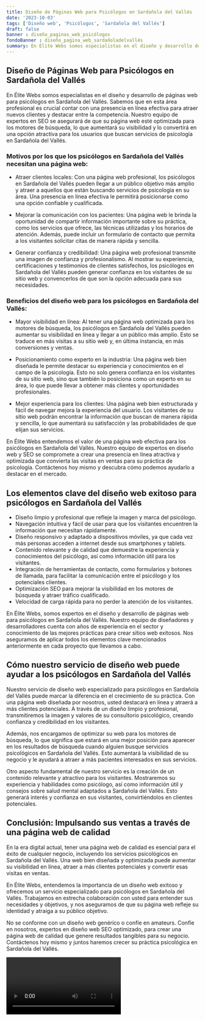 ```yaml
---
title: Diseño de Páginas Web para Psicólogos en Sardañola del Vallés
date: '2023-10-03'
tags: ['Diseño web', 'Psicólogos', 'Sardañola del Vallés']
draft: false
banner : diseño_paginas_web_psicólogos
fondoBanner : diseño_pagina_web_sardañoladelvallés
summary: En Élite Webs somos especialistas en el diseño y desarrollo de páginas web para psicólogos en Sardañola del Vallés. Sabemos que en esta área profesional es crucial contar con una presencia en línea efectiva para atraer nuevos clientes y destacar entre la competencia. Nuestro equipo de expertos en SEO se asegurará de que su página web esté optimizada para los motores de búsqueda, lo que aumentará su visibilidad y lo convertirá en una opción atractiva para los usuarios que buscan servicios de psicología en Sardañola del Vallés.
---
```


## Diseño de Páginas Web para Psicólogos en Sardañola del Vallés

En Élite Webs somos especialistas en el diseño y desarrollo de páginas web para psicólogos en Sardañola del Vallés. Sabemos que en esta área profesional es crucial contar con una presencia en línea efectiva para atraer nuevos clientes y destacar entre la competencia. Nuestro equipo de expertos en SEO se asegurará de que su página web esté optimizada para los motores de búsqueda, lo que aumentará su visibilidad y lo convertirá en una opción atractiva para los usuarios que buscan servicios de psicología en Sardañola del Vallés.

### Motivos por los que los psicólogos en Sardañola del Vallés necesitan una página web:

- Atraer clientes locales: Con una página web profesional, los psicólogos en Sardañola del Vallés pueden llegar a un público objetivo más amplio y atraer a aquellos que están buscando servicios de psicología en su área. Una presencia en línea efectiva le permitirá posicionarse como una opción confiable y cualificada.

- Mejorar la comunicación con los pacientes: Una página web le brinda la oportunidad de compartir información importante sobre su práctica, como los servicios que ofrece, las técnicas utilizadas y los horarios de atención. Además, puede incluir un formulario de contacto que permita a los visitantes solicitar citas de manera rápida y sencilla.

- Generar confianza y credibilidad: Una página web profesional transmite una imagen de confianza y profesionalismo. Al mostrar su experiencia, certificaciones y testimonios de clientes satisfechos, los psicólogos en Sardañola del Vallés pueden generar confianza en los visitantes de su sitio web y convencerlos de que son la opción adecuada para sus necesidades.

### Beneficios del diseño web para los psicólogos en Sardañola del Vallés:

- Mayor visibilidad en línea: Al tener una página web optimizada para los motores de búsqueda, los psicólogos en Sardañola del Vallés pueden aumentar su visibilidad en línea y llegar a un público más amplio. Esto se traduce en más visitas a su sitio web y, en última instancia, en más conversiones y ventas.

- Posicionamiento como experto en la industria: Una página web bien diseñada le permite destacar su experiencia y conocimientos en el campo de la psicología. Esto no solo genera confianza en los visitantes de su sitio web, sino que también lo posiciona como un experto en su área, lo que puede llevar a obtener más clientes y oportunidades profesionales.

- Mejor experiencia para los clientes: Una página web bien estructurada y fácil de navegar mejora la experiencia del usuario. Los visitantes de su sitio web podrán encontrar la información que buscan de manera rápida y sencilla, lo que aumentará su satisfacción y las probabilidades de que elijan sus servicios.

En Élite Webs entendemos el valor de una página web efectiva para los psicólogos en Sardañola del Vallés. Nuestro equipo de expertos en diseño web y SEO se compromete a crear una presencia en línea atractiva y optimizada que convierta las visitas en ventas para su práctica de psicología. Contáctenos hoy mismo y descubra cómo podemos ayudarlo a destacar en el mercado.

<GifSeo />

<Cta />

## Los elementos clave del diseño web exitoso para psicólogos en Sardañola del Vallés

- Diseño limpio y profesional que refleje la imagen y marca del psicólogo.
- Navegación intuitiva y fácil de usar para que los visitantes encuentren la información que necesitan rápidamente.
- Diseño responsivo y adaptado a dispositivos móviles, ya que cada vez más personas acceden a internet desde sus smartphones y tablets.
- Contenido relevante y de calidad que demuestre la experiencia y conocimientos del psicólogo, así como información útil para los visitantes.
- Integración de herramientas de contacto, como formularios y botones de llamada, para facilitar la comunicación entre el psicólogo y los potenciales clientes.
- Optimización SEO para mejorar la visibilidad en los motores de búsqueda y atraer tráfico cualificado.
- Velocidad de carga rápida para no perder la atención de los visitantes.

En Élite Webs, somos expertos en el diseño y desarrollo de páginas web para psicólogos en Sardañola del Vallés. Nuestro equipo de diseñadores y desarrolladores cuenta con años de experiencia en el sector y conocimiento de las mejores prácticas para crear sitios web exitosos. Nos aseguramos de aplicar todos los elementos clave mencionados anteriormente en cada proyecto que llevamos a cabo.

## Cómo nuestro servicio de diseño web puede ayudar a los psicólogos en Sardañola del Vallés

Nuestro servicio de diseño web especializado para psicólogos en Sardañola del Vallés puede marcar la diferencia en el crecimiento de su práctica. Con una página web diseñada por nosotros, usted destacará en línea y atraerá a más clientes potenciales. A través de un diseño limpio y profesional, transmitiremos la imagen y valores de su consultorio psicológico, creando confianza y credibilidad en los visitantes.

Además, nos encargamos de optimizar su web para los motores de búsqueda, lo que significa que estará en una mejor posición para aparecer en los resultados de búsqueda cuando alguien busque servicios psicológicos en Sardañola del Vallés. Esto aumentará la visibilidad de su negocio y le ayudará a atraer a más pacientes interesados en sus servicios.

Otro aspecto fundamental de nuestro servicio es la creación de un contenido relevante y atractivo para los visitantes. Mostraremos su experiencia y habilidades como psicólogo, así como información útil y consejos sobre salud mental adaptados a Sardañola del Vallés. Esto generará interés y confianza en sus visitantes, convirtiéndolos en clientes potenciales.

## Conclusión: Impulsando sus ventas a través de una página web de calidad

En la era digital actual, tener una página web de calidad es esencial para el éxito de cualquier negocio, incluyendo los servicios psicológicos en Sardañola del Vallés. Una web bien diseñada y optimizada puede aumentar su visibilidad en línea, atraer a más clientes potenciales y convertir esas visitas en ventas.

En Élite Webs, entendemos la importancia de un diseño web exitoso y ofrecemos un servicio especializado para psicólogos en Sardañola del Vallés. Trabajamos en estrecha colaboración con usted para entender sus necesidades y objetivos, y nos aseguramos de que su página web refleje su identidad y atraiga a su público objetivo.

No se conforme con un diseño web genérico o confíe en amateurs. Confíe en nosotros, expertos en diseño web SEO optimizado, para crear una página web de calidad que genere resultados tangibles para su negocio. Contáctenos hoy mismo y juntos haremos crecer su práctica psicológica en Sardañola del Vallés.

<Video />

<CtaBot job='Psicólogos' city='Sardañola del Vallés'/>

<Gmaps query='Sardañola del Vallés+españa+maps' />
